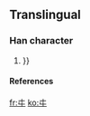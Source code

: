 ==Translingual==

===Han character===
{{Han char|rad=丨|as=02|sn=3|canj=十女 (JV)}}
# {{{cmean|{{defn|Han}}}}}

====References====
{{Han ref|kx=0079.020|hdz=10009.060|uh=3404|ud=13316}}


[[fr:㐄]]
[[ko:㐄]]